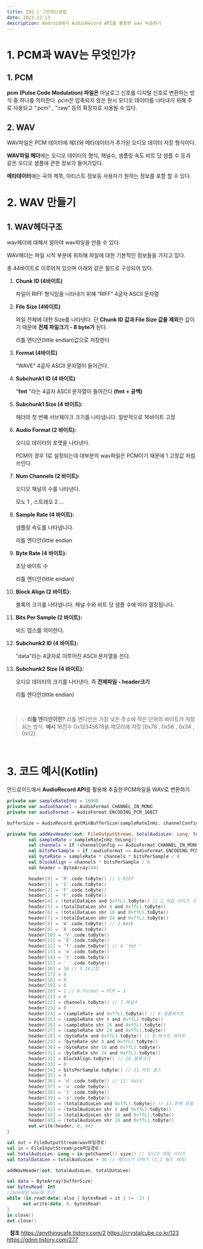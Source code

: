 ```yaml
---
title: IOS | 그만하는방법
date: 2023-12-13
description: Android에서 AudioRecord API를 활용한 wav 녹음하기
---
```


# 1. PCM과 WAV는 무엇인가?

## 1. PCM

**pcm (Pulse Code Modulation) 파일은** 아날로그 신호를 디지털 신호로 변환하는 방식 중 하나를 의미한다. pcm은 압축되지 않은 원시 오디오 데이터를 나타내기 위해 주로 사용되고 “.pcm” , “.raw” 등의 확장자로 사용될 수 있다.

## 2. WAV

WAV파일은 PCM 데이터에 헤더와 메타데이터가 추가된 오디오 데이터 저장 형식이다.

**WAV파일 헤더**에는 오디오 데이터의 형식, 채널수, 샘플링 속도 비트 당 샘플 수 등과 같은 오디오 샘플에 관한 정보가 들어가있다.

**메타데이터**에는 곡의 제목, 아티스트 정보등 사용자가 원하는 정보를 포함 할 수 있다. ​ ​

# 2. WAV 만들기

## 1. WAV헤더구조

wav헤더에 대해서 알아야 wav파일을 만들 수 있다.

WAV헤더는 파일 시작 부분에 위치해 파일에 대한 기본적인 정보들을 가지고 있다.

총 44바이트로 이루어져 있으며 아래와 같은 필드로 구성되어 있다. ​

1. **Chunk ID (4바이트)**

   파일이 RIFF 형식임을 나타내기 위해 “RIFF” 4글자 ASCII 문자열

2. **File Size (4바이트)**

   파일 전체에 대한 Size를 나타낸다. 단 **Chunk ID 값과 File Size 값을 제외**한 값이기 때문에 **전체 파일크기 - 8 byte가** 된다.

   리틀 엔디안(little endian)값으로 저장한다

3. **Format (4바이트)**

   “WAVE” 4글자 ASCII 문자열이 들어간다.

4. **Subchunk1 ID (4 바이트)**

   "**fmt** "라는 4글자 ASCII 문자열이 들어간다 **(fmt + 공백)**

5. **Subchunk1 Size (4 바이트):**

   헤더의 첫 번째 서브체이크 크기를 나타냅니다. 일반적으로 16바이트 고정

6. **Audio Format (2 바이트):**

   오디오 데이터의 포맷을 나타낸다.

   PCM의 경우 1로 설정되는데 대부분의 wav파일은 PCM이기 때문에 1 고정값 처럼 쓰인다.

7. **Num Channels (2 바이트):**

   오디오 채널의 수를 나타낸다.

   모노 1 , 스트레오 2 …

8. **Sample Rate (4 바이트):**

   샘플링 속도를 나타냅니다.

   리틀 엔디안(little endian

9. **Byte Rate (4 바이트):**

   초당 바이트 수

   리틀 엔디안(little endian)

10. **Block Align (2 바이트):**

    블록의 크기를 나타냅니다. 채널 수와 비트 당 샘플 수에 따라 결정됩니다.

11. **Bits Per Sample (2 바이트):**

    비드 뎁스를 의미한다.

12. **Subchunk2 ID (4 바이트):**

    "data"라는 4글자로 이루어진 ASCII 문자열을 쓴다.

13. **Subchunk2 Size (4 바이트):**

    오디오 데이터의 크기를 나타낸다. 즉 **전체파일 - header크기**

    리틀 엔디안(little endian)

​

> 💡 **리틀 엔디안이란?** 리틀 엔디안은 가장 낮은 주소에 작은 단위의 바이트가 저장되는 방식 ​ **예시** 16진수 0x12345678을 메모리에 저장 [0x78 , 0x56 , 0x34 , 0x12]

​ ​

# 3. 코드 예시(Kotlin)

안드로이드에서 **AudioRecord API**를 활용해 추출한 PCM파일을 WAV로 변환하기

```kotlin
private var sampleRateInHz = 16000
private var audioChannel = AudioFormat.CHANNEL_IN_MONO
private var audioFormat = AudioFormat.ENCODING_PCM_16BIT

bufferSize = AudioRecord.getMinBufferSize(sampleRateInHz, channelConfig, audioFormat)

private fun addWavHeader(out: FileOutputStream, totalAudioLen: Long, totalDataLen: Long) {
        val sampleRate = sampleRateInHz.toLong()
        val channels = if (channelConfig == AudioFormat.CHANNEL_IN_MONO) 1 else 2
        val bitsPerSample = if (audioFormat == AudioFormat.ENCODING_PCM_8BIT) 8 else 16
        val byteRate = sampleRate * channels * bitsPerSample / 8
        val blockAlign = channels * bitsPerSample / 8
        val header = ByteArray(44)

        header[0] = 'R'.code.toByte() // 1.RIFF
        header[1] = 'I'.code.toByte()
        header[2] = 'F'.code.toByte()
        header[3] = 'F'.code.toByte()
        header[4] = (totalDataLen and 0xffL).toByte() // 2.파일 사이즈 크기
        header[5] = (totalDataLen shr 8 and 0xffL).toByte()
        header[6] = (totalDataLen shr 16 and 0xffL).toByte()
        header[7] = (totalDataLen shr 24 and 0xffL).toByte()
        header[8] = 'W'.code.toByte() // 3.WAVE
        header[9] = 'A'.code.toByte()
        header[10] = 'V'.code.toByte()
        header[11] = 'E'.code.toByte()
        header[12] = 'f'.code.toByte() // 4.'fmt '
        header[13] = 'm'.code.toByte()
        header[14] = 't'.code.toByte()
        header[15] = ' '.code.toByte()
        header[16] = 16 // 5.16고정
        header[17] = 0
        header[18] = 0
        header[19] = 0
        header[20] = 1 // 6.format = PCM = 1
        header[21] = 0
        header[22] = channels.toByte() // 7.채널수
        header[23] = 0
        header[24] = (sampleRate and 0xffL).toByte() // 8.샘플레이트
        header[25] = (sampleRate shr 8 and 0xffL).toByte()
        header[26] = (sampleRate shr 16 and 0xffL).toByte()
        header[27] = (sampleRate shr 24 and 0xffL).toByte()
        header[28] = (byteRate and 0xffL).toByte() // 9.바이트 레이트
        header[29] = (byteRate shr 8 and 0xffL).toByte()
        header[30] = (byteRate shr 16 and 0xffL).toByte()
        header[31] = (byteRate shr 24 and 0xffL).toByte()
        header[32] = blockAlign.toByte() // 10.블록크기
        header[33] = 0
        header[34] = bitsPerSample.toByte() // 11.비트 뎁스
        header[35] = 0
        header[36] = 'd'.code.toByte() // 12.'data'
        header[37] = 'a'.code.toByte()
        header[38] = 't'.code.toByte()
        header[39] = 'a'.code.toByte()
        header[40] = (totalAudioLen and 0xffL).toByte() // 13.전체 파일 - headr = pcm크기 (메타데이터 없음)
        header[41] = (totalAudioLen shr 8 and 0xffL).toByte()
        header[42] = (totalAudioLen shr 16 and 0xffL).toByte()
        header[43] = (totalAudioLen shr 24 and 0xffL).toByte()
        out.write(header, 0, 44)
}

val out = FileOutputStream(wav파일경로)
val in = FileInputStream(pcm파일경로)
val totalAudioLen: Long = in.getChannel().size() // 오디오 파일 사이즈
val totalDataLen = totalAudioLen + 36 // 헤더크기 더하기 (1,2 필드 제외)

addWavHeader(out, totalAudioLen, totalDataLen)

val data = ByteArray(bufferSize)
var bytesRead: Int
//pcm파일 wav에 쓰기
while (in.read(data).also { bytesRead = it } != -1) {
      out.write(data, 0, bytesRead)
}
in.close()
out.close()

```

​ ​ **참조** https://anythingcafe.tistory.com/2 https://crystalcube.co.kr/123 https://gdnn.tistory.com/277
